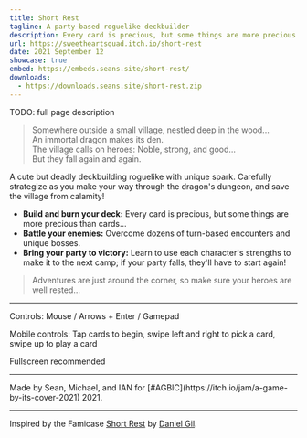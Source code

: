 ```yaml
---
title: Short Rest
tagline: A party-based roguelike deckbuilder
description: Every card is precious, but some things are more precious than cards... Carefully strategize as you make your way through the dragon's dungeon, and save the village from calamity!
url: https://sweetheartsquad.itch.io/short-rest
date: 2021 September 12
showcase: true
embed: https://embeds.seans.site/short-rest/
downloads:
  - https://downloads.seans.site/short-rest.zip
---
```


TODO: full page description


<blockquote>Somewhere outside a small village, nestled deep in the wood...<br>
An immortal dragon makes its den.<br>
The village calls on heroes: Noble, strong, and good...<br>
But they fall again and again.</blockquote>
<p>A cute but deadly deckbuilding roguelike with unique spark. Carefully strategize as you make your way through the dragon's dungeon, and save the village from calamity!</p>
<ul>
<li><strong>Build and burn your deck:</strong> Every card is precious, but some things are more precious than cards...</li>
<li><strong>Battle your enemies:</strong> Overcome dozens of turn-based encounters and unique bosses.</li>
<li><strong>Bring your party to victory:</strong> Learn to use each character's strengths to make it to the next camp; if your party falls, they'll have to start again!</li></ul>
<blockquote>Adventures are just around the corner, so make sure your heroes are well rested...</blockquote>

---

<p>Controls: Mouse / Arrows + Enter / Gamepad</p>
<p>Mobile controls: Tap cards to begin, swipe left and right to pick a card, swipe up to play a card</p>
<p>Fullscreen recommended<br></p>

---

<p>Made by Sean, Michael, and IAN for [#AGBIC](https://itch.io/jam/a-game-by-its-cover-2021) 2021.</p>

---

<p>Inspired by the Famicase <a href="https://famicase.com/21/softs/027.html" rel="nofollow noopener" referrerpolicy="origin">Short Rest</a> by <a href="https://twitter.com/ChubsyUnicorn" rel="nofollow noopener" referrerpolicy="origin">Daniel Gil</a>.</p>
